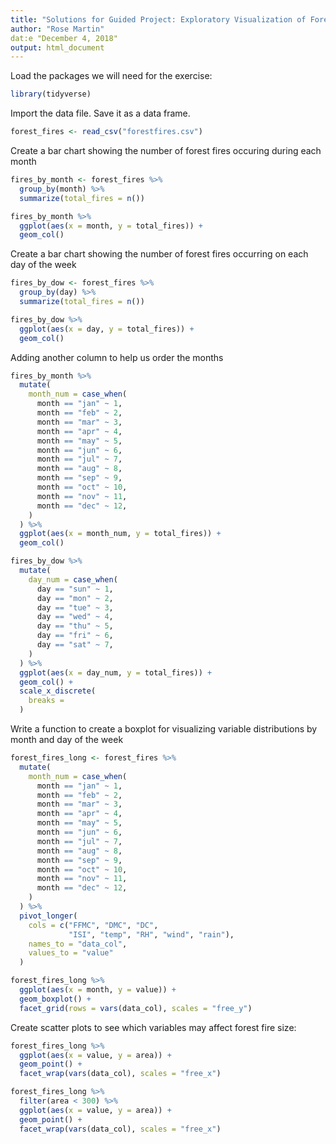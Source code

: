 ```yaml
---
title: "Solutions for Guided Project: Exploratory Visualization of Forest Fire Data"
author: "Rose Martin"
dat:e "December 4, 2018"
output: html_document
---
```


Load the packages we will need for the exercise: 
```r
library(tidyverse)
```

Import the data file. Save it as a data frame. 

```r
forest_fires <- read_csv("forestfires.csv")
```

Create a bar chart showing the number of forest fires occuring during each month

```r
fires_by_month <- forest_fires %>%
  group_by(month) %>%
  summarize(total_fires = n())

fires_by_month %>% 
  ggplot(aes(x = month, y = total_fires)) +
  geom_col()
```

Create a bar chart showing the number of forest fires occurring on each day of the week

```r
fires_by_dow <- forest_fires %>%
  group_by(day) %>%
  summarize(total_fires = n())

fires_by_dow %>% 
  ggplot(aes(x = day, y = total_fires)) +
  geom_col()
```

Adding another column to help us order the months

```r
fires_by_month %>% 
  mutate(
    month_num = case_when(
      month == "jan" ~ 1,
      month == "feb" ~ 2,
      month == "mar" ~ 3,
      month == "apr" ~ 4,
      month == "may" ~ 5,
      month == "jun" ~ 6,
      month == "jul" ~ 7,
      month == "aug" ~ 8,
      month == "sep" ~ 9,
      month == "oct" ~ 10,
      month == "nov" ~ 11,
      month == "dec" ~ 12,
    )
  ) %>% 
  ggplot(aes(x = month_num, y = total_fires)) +
  geom_col() 
```

```r
fires_by_dow %>% 
  mutate(
    day_num = case_when(
      day == "sun" ~ 1,
      day == "mon" ~ 2,
      day == "tue" ~ 3,
      day == "wed" ~ 4,
      day == "thu" ~ 5,
      day == "fri" ~ 6,
      day == "sat" ~ 7,
    )
  ) %>% 
  ggplot(aes(x = day_num, y = total_fires)) +
  geom_col() +
  scale_x_discrete(
    breaks = 
  )
```

Write a function to create a boxplot for visualizing variable distributions by month and day of the week


```r
forest_fires_long <- forest_fires %>% 
  mutate(
    month_num = case_when(
      month == "jan" ~ 1,
      month == "feb" ~ 2,
      month == "mar" ~ 3,
      month == "apr" ~ 4,
      month == "may" ~ 5,
      month == "jun" ~ 6,
      month == "jul" ~ 7,
      month == "aug" ~ 8,
      month == "sep" ~ 9,
      month == "oct" ~ 10,
      month == "nov" ~ 11,
      month == "dec" ~ 12,
    )
  ) %>% 
  pivot_longer(
    cols = c("FFMC", "DMC", "DC", 
             "ISI", "temp", "RH", "wind", "rain"),
    names_to = "data_col",
    values_to = "value"
  )

forest_fires_long %>% 
  ggplot(aes(x = month, y = value)) +
  geom_boxplot() +
  facet_grid(rows = vars(data_col), scales = "free_y")
```

Create scatter plots to see which variables may affect forest fire size: 

```r
forest_fires_long %>% 
  ggplot(aes(x = value, y = area)) +
  geom_point() +
  facet_wrap(vars(data_col), scales = "free_x")
```

```r
forest_fires_long %>% 
  filter(area < 300) %>% 
  ggplot(aes(x = value, y = area)) +
  geom_point() +
  facet_wrap(vars(data_col), scales = "free_x")
```